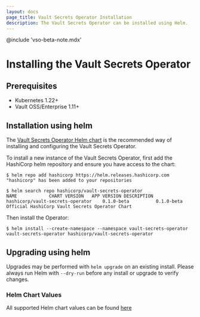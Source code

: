 ```yaml
---
layout: docs
page_title: Vault Secrets Operator Installation
description: The Vault Secrets Operator can be installed using Helm.
---
```


@include 'vso-beta-note.mdx'

# Installing the Vault Secrets Operator

## Prerequisites

- Kubernetes 1.22+
- Vault OSS/Enterprise 1.11+

## Installation using helm

The [Vault Secrets Operator Helm chart](/vault/docs/platform/k8s/vso/helm) is the recommended way of
installing and configuring the Vault Secrets Operator.

To install a new instance of the Vault Secrets Operator, first add the
HashiCorp helm repository and ensure you have access to the chart:

```shell-session
$ helm repo add hashicorp https://helm.releases.hashicorp.com
"hashicorp" has been added to your repositories

$ helm search repo hashicorp/vault-secrets-operator
NAME           	CHART VERSION	APP VERSION	DESCRIPTION
hashicorp/vault-secrets-operator	0.1.0-beta       	0.1.0-beta     	Official HashiCorp Vault Secrets Operator Chart
```

Then install the Operator:

```shell-session
$ helm install --create-namespace --namespace vault-secrets-operator vault-secrets-operator hashicorp/vault-secrets-operator
```


## Upgrading using helm

Upgrades may be performed with `helm upgrade` on an existing install. Please
always run Helm with `--dry-run` before any install or upgrade to verify
changes.


### Helm Chart Values
All supported Helm chart values can be found [here](/vault/docs/platform/k8s/vso/helm)
